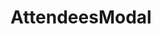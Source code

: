 
<Meta title="Appointment/AttendeesModal" component={AttendeesModal} />

# AttendeesModal

<Story name="AttendeesModal">
    <AttendeesModal
        participants={[
            { id: 1, firstname: 'Anna', lastname: 'Pupil', userType: 'pupil' },
            { id: 2, firstname: 'Tom', lastname: 'Pupil', userType: 'pupil' },
            { id: 3, firstname: 'Julian', lastname: 'Pupil', userType: 'pupil' },
            { id: 4, firstname: 'Emma', lastname: 'Pupil', userType: 'pupil' },
            { id: 5, firstname: 'Paula', lastname: 'Pupil', userType: 'pupil' },
            { id: 6, firstname: 'Emil', lastname: 'Pupil', userType: 'pupil' },
        ]}
        organizers={[
            { id: 7, firstname: 'Tobias', lastname: 'Bork', userType: 'student' },
            { id: 8, firstname: 'Marius', lastname: 'Augustin', userType: 'student' },
        ]}
        declinedBy={[2, 3, 6, 8]}
    />
</Story>

